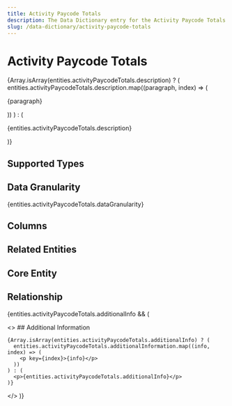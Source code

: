 ```yaml
---
title: Activity Paycode Totals
description: The Data Dictionary entry for the Activity Paycode Totals entity
slug: /data-dictionary/activity-paycode-totals
---
```



# Activity Paycode Totals

{Array.isArray(entities.activityPaycodeTotals.description) ? (
entities.activityPaycodeTotals.description.map((paragraph, index) => (

<p key={index}>{paragraph}</p>
)) ) : (<p>{entities.activityPaycodeTotals.description}</p>
)}

## Supported Types

<SupportedTypesTable
  supportedTypes={entities.activityPaycodeTotals.supportedTypes}
/>

## Data Granularity

{entities.activityPaycodeTotals.dataGranularity}

## Columns

<ColumnsTable columns={entities.activityPaycodeTotals.columns} />

## Related Entities

<RelatedEntitiesList
  relatedEntities={entities.activityPaycodeTotals.relatedEntities}
/>

## Core Entity

<CoreEntityTable coreEntities={entities.activityPaycodeTotals.coreEntity} />

## Relationship

<RelationshipTable
  relationship={entities.activityPaycodeTotals.relationship}
  simple={true}
/>

{entities.activityPaycodeTotals.additionalInfo && (

  <>
    ## Additional Information

    {Array.isArray(entities.activityPaycodeTotals.additionalInfo) ? (
      entities.activityPaycodeTotals.additionalInformation.map((info, index) => (
        <p key={index}>{info}</p>
      ))
    ) : (
      <p>{entities.activityPaycodeTotals.additionalInfo}</p>
    )}

  </>
)}
